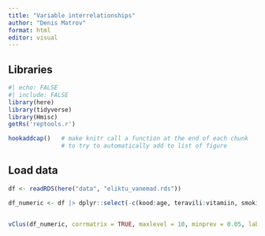 ```yaml
---
title: "Variable interrelationships"
author: "Denis Matrov"
format: html
editor: visual
---
```


## Libraries

```r
#| echo: FALSE
#| include: FALSE
library(here)
library(tidyverse)
library(Hmisc)
getRs('reptools.r')

hookaddcap()   # make knitr call a function at the end of each chunk
               # to try to automatically add to list of figure
```

## Load data

```r

df <- readRDS(here("data", "eliktu_vanemad.rds"))

df_numeric <- df |> dplyr::select(-c(kood:age, teravili:vitamiin, smoking))


vClus(df_numeric, corrmatrix = TRUE, maxlevel = 10, minprev = 0.05, label='fig-num_varclass')
```
